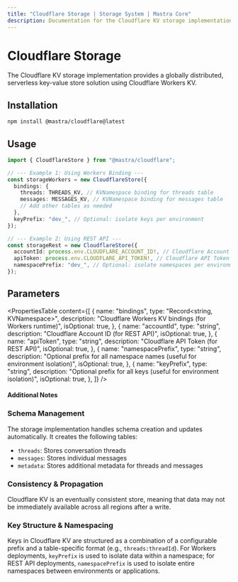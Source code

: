 ---
title: "Cloudflare Storage | Storage System | Mastra Core"
description: Documentation for the Cloudflare KV storage implementation in Mastra.
---

# Cloudflare Storage

The Cloudflare KV storage implementation provides a globally distributed, serverless key-value store solution using Cloudflare Workers KV.

## Installation

```bash copy
npm install @mastra/cloudflare@latest
```

## Usage

```typescript copy showLineNumbers
import { CloudflareStore } from "@mastra/cloudflare";

// --- Example 1: Using Workers Binding ---
const storageWorkers = new CloudflareStore({
  bindings: {
    threads: THREADS_KV, // KVNamespace binding for threads table
    messages: MESSAGES_KV, // KVNamespace binding for messages table
    // Add other tables as needed
  },
  keyPrefix: "dev_", // Optional: isolate keys per environment
});

// --- Example 2: Using REST API ---
const storageRest = new CloudflareStore({
  accountId: process.env.CLOUDFLARE_ACCOUNT_ID!, // Cloudflare Account ID
  apiToken: process.env.CLOUDFLARE_API_TOKEN!, // Cloudflare API Token
  namespacePrefix: "dev_", // Optional: isolate namespaces per environment
});
```

## Parameters

<PropertiesTable
  content={[
    {
      name: "bindings",
      type: "Record<string, KVNamespace>",
      description: "Cloudflare Workers KV bindings (for Workers runtime)",
      isOptional: true,
    },
    {
      name: "accountId",
      type: "string",
      description: "Cloudflare Account ID (for REST API)",
      isOptional: true,
    },
    {
      name: "apiToken",
      type: "string",
      description: "Cloudflare API Token (for REST API)",
      isOptional: true,
    },
    {
      name: "namespacePrefix",
      type: "string",
      description:
        "Optional prefix for all namespace names (useful for environment isolation)",
      isOptional: true,
    },
    {
      name: "keyPrefix",
      type: "string",
      description:
        "Optional prefix for all keys (useful for environment isolation)",
      isOptional: true,
    },
  ]}
/>

#### Additional Notes

### Schema Management

The storage implementation handles schema creation and updates automatically. It creates the following tables:

- `threads`: Stores conversation threads
- `messages`: Stores individual messages
- `metadata`: Stores additional metadata for threads and messages

### Consistency & Propagation

Cloudflare KV is an eventually consistent store, meaning that data may not be immediately available across all regions after a write.

### Key Structure & Namespacing

Keys in Cloudflare KV are structured as a combination of a configurable prefix and a table-specific format (e.g., `threads:threadId`).
For Workers deployments, `keyPrefix` is used to isolate data within a namespace; for REST API deployments, `namespacePrefix` is used to isolate entire namespaces between environments or applications.
